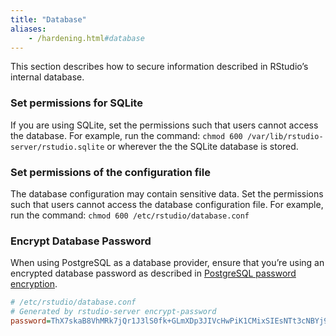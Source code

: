 ```yaml
---
title: "Database"
aliases:
	- /hardening.html#database
---
```


This section describes how to secure information described in RStudio's internal database.

### Set permissions for SQLite

If you are using SQLite, set the permissions such that users cannot access the database. For example, run the command: `chmod 600 /var/lib/rstudio-server/rstudio.sqlite` or wherever the the SQLite database is stored.

### Set permissions of the configuration file

The database configuration may contain sensitive data. Set the permissions such that users cannot access the database configuration file. For example, run the command: `chmod 600 /etc/rstudio/database.conf`

### Encrypt Database Password

When using PostgreSQL as a database provider, ensure that you're using an encrypted database password as described in [PostgreSQL password encryption](../database/configuration.qmd#postgresql-password-encryption).

```ini
# /etc/rstudio/database.conf
# Generated by rstudio-server encrypt-password
password=ThX7skaB8VhMRk7jQr1J3lS0fk+GLmXDp3JIVcHwPiK1CMixSIEsNTt3cNBYj9Rx
```

